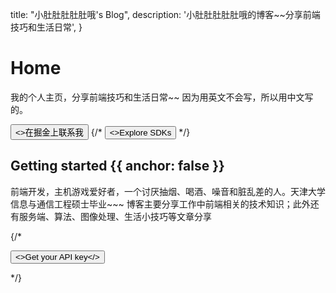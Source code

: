 
  title: "小肚肚肚肚肚哦's Blog",
  description:
    '小肚肚肚肚肚哦的博客~~分享前端技巧和生活日常',
}

# Home

我的个人主页，分享前端技巧和生活日常~~ 因为用英文不会写，所以用中文写的。

<div className="not-prose mb-16 mt-6 flex gap-3">
  <Button href="https://juejin.cn/user/2911933190649815/posts" arrow="right">
    <>在掘金上联系我</>
  </Button>
  {/* <Button href="/sdks" variant="outline">
    <>Explore SDKs</>
  </Button> */}
</div>

## Getting started {{ anchor: false }}

前端开发，主机游戏爱好者，一个讨厌抽烟、喝酒、噪音和脏乱差的人。天津大学信息与通信工程硕士毕业~~~
博客主要分享工作中前端相关的技术知识；此外还有服务端、算法、图像处理、生活小技巧等文章分享

{/* <div className="not-prose">
  <Button href="/sdks" variant="text" arrow="right">
    <>Get your API key</>
  </Button>
</div> */}

<Resources />
